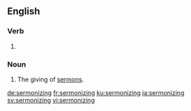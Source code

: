 ==English==

===Verb===
{{head|en|present participle}}

# {{present participle of|sermonize|lang=en|nocat=1}}

===Noun===
{{en-noun}}

# The giving of [[sermon]]s.

[[de:sermonizing]]
[[fr:sermonizing]]
[[ku:sermonizing]]
[[ja:sermonizing]]
[[sv:sermonizing]]
[[vi:sermonizing]]